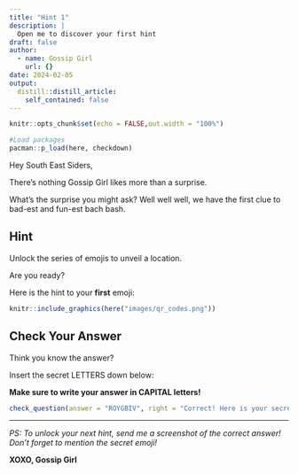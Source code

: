 ```yaml
---
title: "Hint 1"
description: |
  Open me to discover your first hint
draft: false  
author:
  - name: Gossip Girl
    url: {}
date: 2024-02-05
output:
  distill::distill_article:
    self_contained: false
---
```


```r
knitr::opts_chunk$set(echo = FALSE,out.width = "100%")
```

```r
#Load packages
pacman::p_load(here, checkdown)
```

Hey South East Siders, 

There’s nothing Gossip Girl likes more than a surprise. 

What’s the surprise you might ask? Well well well, we have the first clue to bad-est and fun-est bach bash. 

## Hint

Unlock the series of emojis to unveil a location.


Are you ready? 

Here is the hint to your **first** emoji: 

```r
knitr::include_graphics(here("images/qr_codes.png"))
```
## Check Your Answer

Think you know the answer?

Insert the secret LETTERS down below:


**Make sure to write your answer in CAPITAL letters!**

```r
check_question(answer = "ROYGBIV", right = "Correct! Here is your secret emoji: 🌈", wrong = "Awe... You missed. Try Again!")
```

----------------------------------------------------------
*PS: To unlock your next hint, send me a screenshot of the correct answer! Don't forget to mention the secret emoji!*

**XOXO, Gossip Girl**
